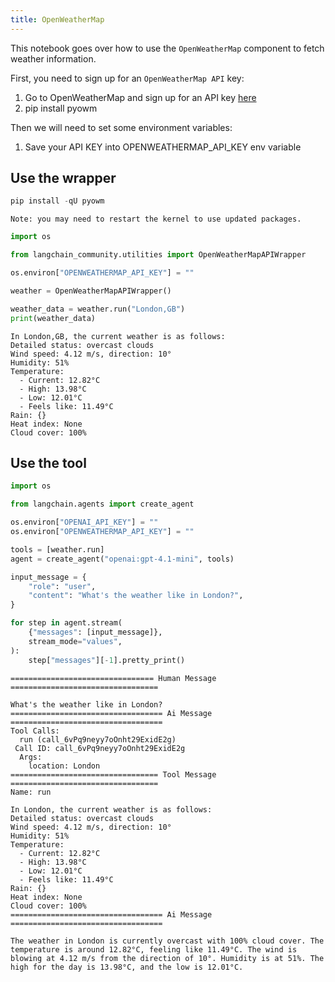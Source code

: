 ```yaml
---
title: OpenWeatherMap
---
```


This notebook goes over how to use the `OpenWeatherMap` component to fetch weather information.

First, you need to sign up for an `OpenWeatherMap API` key:

1. Go to OpenWeatherMap and sign up for an API key [here](https://openweathermap.org/api/)
2. pip install pyowm

Then we will need to set some environment variables:

1. Save your API KEY into OPENWEATHERMAP_API_KEY env variable

## Use the wrapper

```python
pip install -qU pyowm
```

```output
Note: you may need to restart the kernel to use updated packages.
```

```python
import os

from langchain_community.utilities import OpenWeatherMapAPIWrapper

os.environ["OPENWEATHERMAP_API_KEY"] = ""

weather = OpenWeatherMapAPIWrapper()
```

```python
weather_data = weather.run("London,GB")
print(weather_data)
```

```output
In London,GB, the current weather is as follows:
Detailed status: overcast clouds
Wind speed: 4.12 m/s, direction: 10°
Humidity: 51%
Temperature:
  - Current: 12.82°C
  - High: 13.98°C
  - Low: 12.01°C
  - Feels like: 11.49°C
Rain: {}
Heat index: None
Cloud cover: 100%
```

## Use the tool

```python
import os

from langchain.agents import create_agent

os.environ["OPENAI_API_KEY"] = ""
os.environ["OPENWEATHERMAP_API_KEY"] = ""

tools = [weather.run]
agent = create_agent("openai:gpt-4.1-mini", tools)
```

```python
input_message = {
    "role": "user",
    "content": "What's the weather like in London?",
}

for step in agent.stream(
    {"messages": [input_message]},
    stream_mode="values",
):
    step["messages"][-1].pretty_print()
```

```output
================================ Human Message =================================

What's the weather like in London?
================================== Ai Message ==================================
Tool Calls:
  run (call_6vPq9neyy7oOnht29ExidE2g)
 Call ID: call_6vPq9neyy7oOnht29ExidE2g
  Args:
    location: London
================================= Tool Message =================================
Name: run

In London, the current weather is as follows:
Detailed status: overcast clouds
Wind speed: 4.12 m/s, direction: 10°
Humidity: 51%
Temperature:
  - Current: 12.82°C
  - High: 13.98°C
  - Low: 12.01°C
  - Feels like: 11.49°C
Rain: {}
Heat index: None
Cloud cover: 100%
================================== Ai Message ==================================

The weather in London is currently overcast with 100% cloud cover. The temperature is around 12.82°C, feeling like 11.49°C. The wind is blowing at 4.12 m/s from the direction of 10°. Humidity is at 51%. The high for the day is 13.98°C, and the low is 12.01°C.
```

```python

```
